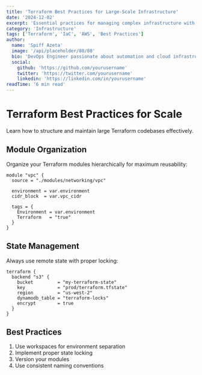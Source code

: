 ```yaml
---
title: 'Terraform Best Practices for Large-Scale Infrastructure'
date: '2024-12-02'
excerpt: 'Essential practices for managing complex infrastructure with Terraform in enterprise environments.'
category: 'Infrastructure'
tags: ['Terraform', 'IaC', 'AWS', 'Best Practices']
author:
  name: 'Spiff Azeta'
  image: '/api/placeholder/80/80'
  bio: 'DevOps Engineer passionate about automation and cloud infrastructure.'
  social:
    github: 'https://github.com/yourusername'
    twitter: 'https://twitter.com/yourusername'
    linkedin: 'https://linkedin.com/in/yourusername'
readTime: '6 min read'
---
```


# Terraform Best Practices for Scale

Learn how to structure and maintain large Terraform codebases effectively.

## Module Organization

Organize your Terraform modules hierarchically for maximum reusability:

```hcl
module "vpc" {
  source = "./modules/networking/vpc"
  
  environment = var.environment
  cidr_block  = var.vpc_cidr
  
  tags = {
    Environment = var.environment
    Terraform   = "true"
  }
}
```

## State Management

Always use remote state with proper locking:

```hcl
terraform {
  backend "s3" {
    bucket         = "my-terraform-state"
    key            = "prod/terraform.tfstate"
    region         = "us-west-2"
    dynamodb_table = "terraform-locks"
    encrypt        = true
  }
}
```

## Best Practices

1. Use workspaces for environment separation
2. Implement proper state locking
3. Version your modules
4. Use consistent naming conventions